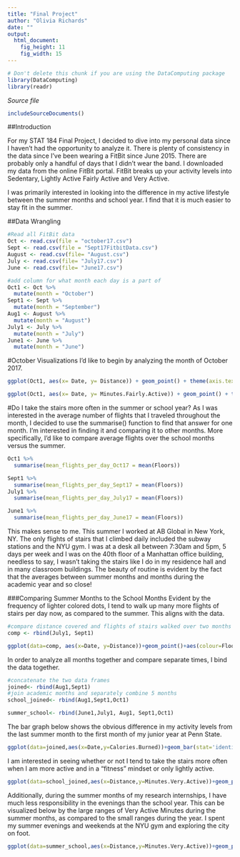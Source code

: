 ```yaml
---
title: "Final Project"
author: "Olivia Richards"
date: ""
output: 
  html_document:
    fig_height: 11
    fig_width: 15
---
```

<!-- Don't edit in between this line and the one below -->
```r
# Don't delete this chunk if you are using the DataComputing package
library(DataComputing)
library(readr)
```
*Source file* 
```r
includeSourceDocuments()
```
<!-- Don't edit the material above this line -->

##Introduction

For my STAT 184 Final Project, I decided to dive into my personal data since I haven't had the opportunity to analyze it. There is plenty of consistency in the data since I've been wearing a FitBit since June 2015. There are probably only a handful of days that I didn't wear the band. I downloaded my data from the online FitBit portal. FitBit breaks up your activity levels into Sedentary, Lightly Active Fairly Active and Very Active.

I was primarily interested in looking into the difference in my active lifestyle between the summer months and school year. I find that it is much easier to stay fit in the summer. 

##Data Wrangling
```r
#Read all FitBit data
Oct <- read.csv(file = "october17.csv")
Sept <- read.csv(file = "Sept17FitbitData.csv")
August <- read.csv(file= "August.csv")
July <- read.csv(file= "July17.csv")
June <- read.csv(file= "June17.csv")

#add column for what month each day is a part of
Oct1 <- Oct %>%
  mutate(month = "October")
Sept1 <- Sept %>%
  mutate(month = "September")
Aug1 <- August %>%
  mutate(month = "August")
July1 <- July %>%
  mutate(month = "July")
June1 <- June %>%
  mutate(month = "June")
```
#October Visualizations
I'd like to begin by analyzing the month of October 2017.
```r
ggplot(Oct1, aes(x= Date, y= Distance)) + geom_point() + theme(axis.text.x = element_text(angle=30 , hjust=1)) 
```

```r
ggplot(Oct1, aes(x= Date, y= Minutes.Fairly.Active)) + geom_point() + theme(axis.text.x = element_text(angle=30 , hjust=1)) 
```


#Do I take the stairs more often in the summer or school year?
As I was interested in the average number of flights that I traveled throughout the month, I decided to use the summarise() function to find that answer for one month. I'm interested in finding it and comparing it to other months. More specifically, I'd like to compare average flights over the school months versus the summer.
```r
Oct1 %>% 
  summarise(mean_flights_per_day_Oct17 = mean(Floors))

Sept1 %>% 
  summarise(mean_flights_per_day_Sept17 = mean(Floors))
July1 %>% 
  summarise(mean_flights_per_day_July17 = mean(Floors))

June1 %>% 
  summarise(mean_flights_per_day_June17 = mean(Floors))
```

This makes sense to me. This summer I worked at AB Global in New York, NY. The only flights of stairs that I climbed daily included the subway stations and the NYU gym. I was at a desk all between 7:30am and 5pm, 5 days per week and I was on the 40th floor of a Manhattan office building, needless to say, I wasn't taking the stairs like I do in my residence hall and in many classroom buildings. The beauty of routine is evident by the fact that the averages between summer months and months during the academic year and so close!

###Comparing Summer Months to the School Months
Evident by the frequency of lighter colored dots, I tend to walk up many more flights of stairs per day now, as compared to the summer. This aligns with the data.
```r
#compare distance covered and flights of stairs walked over two months  
comp <- rbind(July1, Sept1)

ggplot(data=comp, aes(x=Date, y=Distance))+geom_point()+aes(colour=Floors)+facet_wrap(~month,ncol=4) + theme(axis.text.x = element_text(angle=30 , hjust=1)) 
```

In order to analyze all months together and compare separate times, I bind the data together.

```r
#concatenate the two data frames
joined<- rbind(Aug1,Sept1)
#join academic months and separately combine 5 months 
school_joined<- rbind(Aug1,Sept1,Oct1)

summer_school<- rbind(June1,July1, Aug1, Sept1,Oct1)
```

The bar graph below shows the obvious difference in my activity levels from the last summer month to the first month of my junior year at Penn State.
```r
ggplot(data=joined,aes(x=Date,y=Calories.Burned))+geom_bar(stat='identity',position='dodge', width=.9) +xlab('Date') +ylab('Calories Burned') + theme(axis.text.x = element_text(angle=30 , hjust=1)) 
```

I am interested in seeing whether or not I tend to take the stairs more often when I am more active and in a "fitness" mindset or only lightly active.
```r
ggplot(data=school_joined,aes(x=Distance,y=Minutes.Very.Active))+geom_point()+aes(colour=month)+aes(size=Floors) 
```

Additionally, during the summer months of my research internships, I have much less responsibility in the evenings than the school year. This can be visualized below by the large ranges of Very Active Minutes during the summer months, as compared to the small ranges during the year. I spent my summer evenings and weekends at the NYU gym and exploring the city on foot.
```r
ggplot(data=summer_school,aes(x=Distance,y=Minutes.Very.Active))+geom_point()+aes(colour=Floors)+facet_wrap(~month,ncol=4) 
```